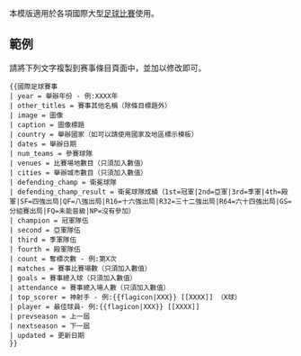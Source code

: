 <includeonly><!-- 在這裡加入模板的保護標識 --></includeonly><noinclude>{{Documentation subpage}}</noinclude>
<!-- 在本行下編輯模板說明 -->

本模版適用於各項國際大型[[足球比賽]]使用。

== 範例 ==
請將下列文字複製到赛事條目頁面中，並加以修改即可。
<pre>{{國際足球賽事
| year = 舉辦年份 - 例:XXXX年
| other_titles = 賽事其他名稱（除條目標題外）
| image = 圖像
| caption = 圖像標題
| country = 舉辦國家（如可以請使用國家及地區標示模板）
| dates = 舉辦日期
| num_teams = 參賽球隊
| venues = 比賽場地數目（只須加入數值）
| cities = 舉辦城市數目（只須加入數值）
| defending_champ = 衛冕球隊
| defending_champ_result = 衛冕球隊成績（1st=冠軍|2nd=亞軍|3rd=季軍|4th=殿軍|SF=四強出局|QF=八強出局|R16=十六強出局|R32=三十二強出局|R64=六十四強出局|GS=分組賽出局|FQ=未能晉級|NP=沒有參加）
| champion = 冠軍隊伍
| second = 亞軍隊伍
| third = 季軍隊伍
| fourth = 殿軍隊伍
| count = 奪標次數 - 例:第X次
| matches = 賽事比賽場數（只須加入數值）
| goals = 賽事總入球（只須加入數值）
| attendance = 賽事總入場人數（只須加入數值）
| top_scorer = 神射手 - 例:{{flagicon|XXX}} [[XXXX]] （X球）
| player = 最佳球員- 例:{{flagicon|XXX}} [[XXXX]] 
| prevseason = 上一屆
| nextseason = 下一屆
| updated = 更新日期
}}</pre>

<includeonly>{{Sandbox other||
<!-- 本行下加入模板的分類，跨維基連結加入Wikidata（參見[[Wikipedia:Wikidata]]） -->
[[Category:足球竞赛模板]]
[[Category:足球信息框模板|赛]]
}}</includeonly>